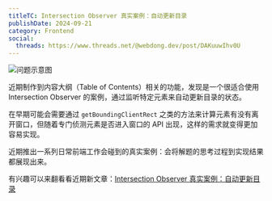 ```yaml
---
titleTC: Intersection Observer 真实案例：自动更新目录
publishDate: 2024-09-21
category: Frontend
social:
  threads: https://www.threads.net/@webdong.dev/post/DAKuuwIhv0U
---
```


![问题示意图](problem-demo-1.webp '问题示意图')

近期制作到内容大纲（Table of Contents）相关的功能，发现是一个很适合使用 Intersection Observer 的案例，通过监听特定元素来自动更新目录的状态。

在早期可能会需要通过 `getBoundingClientRect` 之类的方法来计算元素有没有离开窗口，但随着专门侦测元素是否进入窗口的 API 出现，这样的需求就变得更加容易实现。

近期推出一系列日常前端工作会碰到的真实案例：会将解题的思考过程到实现结果都展现出来。

有兴趣可以来翻看看近期新文章：[Intersection Observer 真实案例：自动更新目录](https://www.webdong.dev/post/real-use-case-of-intersection-observer-toc/)
